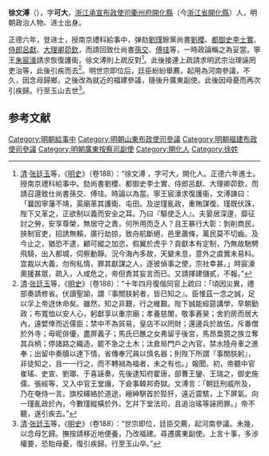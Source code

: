 '''徐文溥'''（{{bd|1480年||1525年|catIdx=}}），字'''可大'''，[[浙江承宣布政使司|浙江承宣布政使司]][[衢州府|衢州府]][[開化縣|開化縣]]（今[[浙江省|浙江省]][[開化縣|開化縣]]）人，明朝政治人物、进士出身。

正德六年，登进士，授南京禮科給事中，弹劾[[劉瑾|劉瑾]]餘黨尚書[[劉櫻|劉櫻]]、[[都御史|都御史]][[李士實|李士實]]、[[侍郎|侍郎]][[呂獻|呂獻]]、[[大理卿|大理卿]][[茆欽|茆欽]]，而請回致仕尚書[[孫交|孫交]]、[[傅珪|傅珪]]等，一時政論稱之為妥當。寧王[[朱宸濠|朱宸濠]]請求恢復護衞，徐文溥則上疏反對<ref>[[清|清]]·[[张廷玉|张廷玉]]等，《[[明史|明史]]》（卷188）：“徐文溥 ，字可大，開化人。正德六年進士。授南京禮科給事中。劾尚書劉櫻、都御史李士實、侍郎呂獻、大理卿茆欽，而請召還致仕尚書孫交、傅珪。時論以為當。寧王宸濠求復護衞，文溥諫曰：「曩因寧藩不靖，英廟革其護衛、屯田。及逆瑾亂政，重賄謀復。瑾既伏誅，陛下又革之，正欲制以義而安全之耳。乃曰『驅使乏人』。夫晏居深邃，靡征討之勞，安享尊榮，無居守之責，何所用而乏人？且王暴行大彰：剝削商民，挾制官吏，招誘無賴，廣行劫掠，致舟航斷絕，邑里蕭條，萬民莫不切齒。及今止之，猶恐不逮，顧可縱之加恣，假翼於虎乎？貢獻本有定制，乃無故馳騁飛騎，出入都城，伺察動靜。況今海內多故，天變未息，意外之虞實未易料。宜裁以大義，勿徇私情，罪其獻謀之人，逐彼偵事之使，宗社幸甚。」時宸濠奧援甚眾，疏入，人咸危之，帝但責其妄言而已。又請擇建儲貳，不報。”</ref>。此後接連上疏請求明武宗治理誣罔吏治等，此後引疾而去<ref>[[清|清]]·[[张廷玉|张廷玉]]等，《[[明史|明史]]》（卷188）：“十年四月復偕同官上疏曰：「頃因災異，禮部奏請修省。伏讀聖諭，謂『事關朕躬者，皆已知之』。臣惟茲一念之誠，足以孚上帝迓休命矣。雖然，知之非艱，行之維艱。陛下誠能經筵講學，早朝勤政；布寬恤以安人心，躬獻享以重宗廟；孝養慈闈，敬事蒼昊；舍豹房而居大內，遠嬖倖而近儒臣；禁中不為貿易，皇店不以罔財；還邊兵於故伍，斥番僧於外寺；毋昵俳優，盡屏義子；馬氏已醮之女弗留乎後宮，馬昂梟獍之族立奪其兵柄；停諸路之織造，罷不急之土木；汰倉局門戶之內官，禁水陸舟車之進奉；出留中奏牘以達下情，省傳奉冗員以慎名器；則陛下所謂『事關朕躬』，非徒知之，且一一行之，而不轉禍為福者，未之有也。」報聞。初，帝聽中官崔瑤、史宣、劉瑯、于喜誣奏，先後逮知府翟唐，部曹王鑾、王瑞之，御史施儒、張經等，又入中官王堂譖，下僉事韓邦奇獄。文溥言：「朝廷刑威所及，乃在奄侍一言。旗校繹絡於道途，縉紳駢首於狴犴，遠近震駭，上下屏氣。向一瑾亂政於內，今數瑾縱橫於外。乞幷下堂法司，且追治瑤等誣罔罪。」帝不聽，遂引疾去。”</ref>。明世宗即位后，廷臣紛紛舉薦，起用為河南參議，不久，因念母歸鄉，之後改為就近的福建參議，隨後升廣東副使。此後因母憂而再次引疾歸。行至玉山去世<ref>[[清|清]]·[[张廷玉|张廷玉]]等，《[[明史|明史]]》（卷188）：“世宗即位，廷臣交薦，起河南參議。未幾，以念母乞歸。撫按請移近地便養，乃改福建。尋遷廣東副使。上言十事，多涉權要，恐貽母憂，復引疾歸。行至玉山卒。”</ref>。

==参考文献==
{{reflist}}

{{正德六年辛未科殿試金榜}}

[[Category:明朝給事中|Category:明朝給事中]]
[[Category:明朝山東布政使司參議|Category:明朝山東布政使司參議]]
[[Category:明朝福建布政使司參議|Category:明朝福建布政使司參議]]
[[Category:明朝廣東按察司副使|Category:明朝廣東按察司副使]]
[[Category:開化人|Category:開化人]]
[[Category:徐姓|Category:徐姓]]